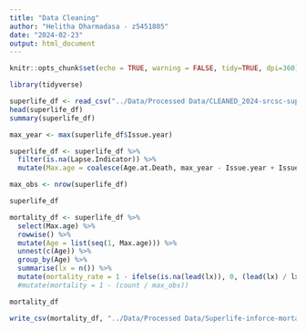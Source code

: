 ```yaml
---
title: "Data Cleaning"
author: "Helitha Dharmadasa - z5451805"
date: "2024-02-23"
output: html_document
---
```



```r
knitr::opts_chunk$set(echo = TRUE, warning = FALSE, tidy=TRUE, dpi=360)
```

```r
library(tidyverse)
```

```r
superlife_df <- read_csv("../Data/Processed Data/CLEANED_2024-srcsc-superlife-inforce-dataset.csv")
head(superlife_df)
summary(superlife_df)
```

```r
max_year <- max(superlife_df$Issue.year)

superlife_df <- superlife_df %>%
  filter(is.na(Lapse.Indicator)) %>%
  mutate(Max.age = coalesce(Age.at.Death, max_year - Issue.year + Issue.age))

max_obs <- nrow(superlife_df)

superlife_df
```

```r
mortality_df <- superlife_df %>%
  select(Max.age) %>%
  rowwise() %>%
  mutate(Age = list(seq(1, Max.age))) %>%
  unnest(c(Age)) %>%
  group_by(Age) %>%
  summarise(lx = n()) %>%
  mutate(mortality_rate = 1 - ifelse(is.na(lead(lx)), 0, (lead(lx) / lx)))
  #mutate(mortality = 1 - (count / max_obs))

mortality_df
```


```r
write_csv(mortality_df, "../Data/Processed Data/Superlife-inforce-mortality-table.csv")
```









